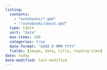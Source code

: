 ```yaml
---
listing:
  contents:
    - "notebooks/*.qmd"
    - "!notebooks/about.qmd"
  type: table
  sort: "date"
  max-items: 100
  categories: true
  date-format: "dddd D MMM YYYY"
  fields: [image, date, title, reading-time]
date: today
date-modified: last-modified
---
```


